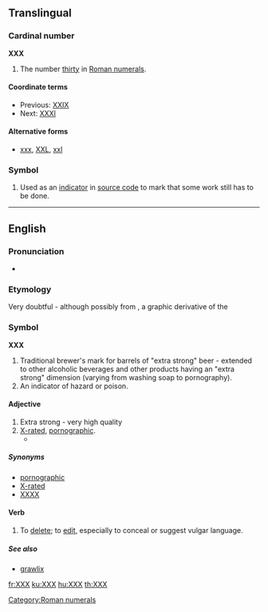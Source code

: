 {{also|xxx|.xxx}}
==Translingual==

===Cardinal number===
'''XXX'''

# The number [[thirty]] in [[Roman numerals]].

====Coordinate terms====
* Previous: [[XXIX]]
* Next: [[thirty-one|XXXI]]

====Alternative forms====
* [[xxx]], [[XXL]], [[xxl]]

===Symbol===
{{head|mul|symbol}}

# {{computing}} Used as an [[indicator]] in [[source code]] to mark that some work still has to be done.

[[Category:Roman numerals]]

----

==English==

===Pronunciation===
* {{IPA|[ʔɛksʔɛksʔɛks]}}

===Etymology===
Very doubtful - although possibly from {{term|X}}, a graphic derivative of the {{term|skull and crossbones||indicator of death}}

===Symbol===
'''XXX'''

# Traditional brewer's mark for barrels of "extra strong" beer - extended to other alcoholic beverages and other products having an "extra strong" dimension (varying from washing soap to pornography).
# An indicator of hazard or poison.
====Adjective====
{{en-adj}}

# Extra strong - very high quality
# [[X-rated]], [[pornographic]].
#* {{quote-news
|year=2012
|date=April 19
|author=Josh Halliday
|title=Free speech haven or lawless cesspool – can the internet be civilised?
|work=the Guardian
|url=http://www.guardian.co.uk/technology/2012/apr/19/free-speech-haven-lawless-cesspool
|page=
|passage=Other global taboos, such as sex and suicide, manifest themselves widely online, with websites offering suicide guides and Hot '''XXX''' Action seconds away at the click of a button. The UK government will come under pressure to block access to pornographic websites this year when a committee of MPs publishes its report on protecting children online.}}

=====Synonyms=====
* [[pornographic]]
* [[X-rated]]
* [[XXXX]]

====Verb====
{{en-verb|es}}

# To [[delete]]; to [[edit]], especially to conceal or suggest vulgar language.
=====See also=====
* [[grawlix]]
[[fr:XXX]]
[[ku:XXX]]
[[hu:XXX]]
[[th:XXX]]